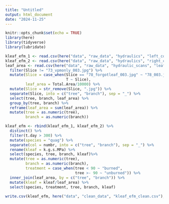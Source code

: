 ```yaml
---
title: "Untitled"
output: html_document
date: "2024-11-25"
---
```


```r
knitr::opts_chunk$set(echo = TRUE)
library(here)
library(tidyverse)
library(lubridate)
```

```r
kleaf_efm_1 <- read.csv(here("data", "raw_data", "hydraulics", "left_computer", "condcalc", "2024-11-16 quag_kleaf condcalc kleaf.csv"))
kleaf_efm_2 <- read.csv(here("data", "raw_data", "hydraulics", "right_computer", "condcalc", "2024-11-16 quag_kleaf condcalc kleaf.csv"))
leaf_area <- read.csv(here("data", "raw_data", "hydraulic_scans", "leaf_area.csv")) %>% 
  filter(Slice != "73_vpmonly_003.jpg") %>% 
  mutate(Slice = case_when(Slice == "78_forgotleaf_003.jpg" ~ "78_003.jpg",
                           T ~ Slice),
         leaf_area = Total.Area/10000) %>% 
  mutate(Slice = str_remove(Slice, ".jpg")) %>% 
  separate(Slice, into = c("tree", "branch"), sep = "_") %>% 
  select(tree, branch, leaf_area) %>% 
  group_by(tree, branch) %>% 
  reframe(leaf_area = sum(leaf_area)) %>% 
  mutate(tree = as.numeric(tree),
         branch = as.numeric(branch))

kleaf_efm <- rbind(kleaf_efm_1, kleaf_efm_2) %>% 
  distinct() %>% 
  filter(t.day > 300) %>% 
  mutate(species = "quag") %>% 
  separate(col = numbr, into = c("tree", "branch"), sep = "_") %>% 
  rename(kleaf = k.g.s.MPa) %>% 
  select(species, tree, branch, kleaf)%>% 
  mutate(tree = as.numeric(tree),
         branch = as.numeric(branch),
         treatment = case_when(tree < 90 ~ "burned",
                               tree >- 90 ~ "unburned")) %>% 
  inner_join(leaf_area, by = c("tree", "branch")) %>% 
  mutate(kleaf = kleaf/leaf_area) %>% 
  select(species, treatment, tree, branch, kleaf)
  
write.csv(kleaf_efm, here("data", "clean_data", "kleaf_efm_clean.csv"), row.names = F)
```
